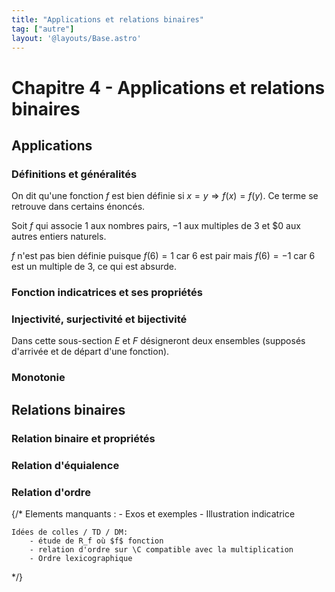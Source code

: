```yaml
---
title: "Applications et relations binaires"
tag: ["autre"]
layout: '@layouts/Base.astro'
---
```






# Chapitre 4 - Applications et relations binaires

<Tableofcontents></Tableofcontents>


## Applications

### Définitions et généralités
<Application />

<Item type='definition' titre='fonction bien définie'>

On dit qu'une fonction $f$ est bien définie si $x = y \Rightarrow f(x) = f(y)$. Ce terme se retrouve dans certains énoncés.
</Item>

<Hideable type='exemple' titre=''>

Soit $f$ qui associe $1$ aux nombres pairs, $-1$ aux multiples de $3$ et $0 aux autres entiers naturels.

$f$ n'est pas bien définie puisque $f(6) = 1$ car $6$ est pair mais $f(6) = -1$ car $6$ est un multiple de $3$, ce qui est absurde.
 </Hideable>

### Fonction indicatrices et ses propriétés 
<Indicatrice />

### Injectivité, surjectivité et bijectivité

Dans cette sous-section $E$ et $F$ désigneront deux ensembles (supposés d'arrivée et de départ d'une fonction).
<Bijective />

### Monotonie
<Monotonie />


## Relations binaires

### Relation binaire et propriétés
<RelationBinaire />

### Relation d'équialence
<RelationEquivalence />

<ClasseEquivalence />

### Relation d'ordre
<RelationOrdre />

{/*
    Elements manquants :
        - Exos et exemples
        - Illustration indicatrice

    Idées de colles / TD / DM:
        - étude de R_f où $f$ fonction 
        - relation d'ordre sur \C compatible avec la multiplication
        - Ordre lexicographique
*/}
